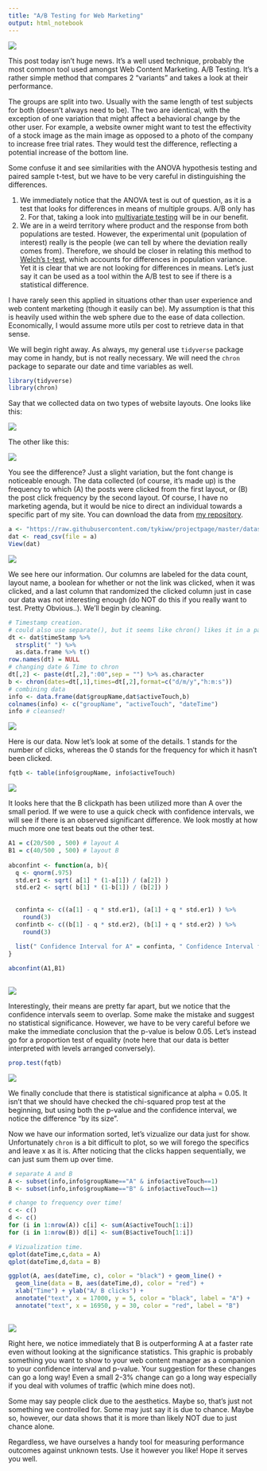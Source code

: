 ```yaml
---
title: "A/B Testing for Web Marketing"
output: html_notebook
---
```


![](https://www.conversion-uplift.co.uk/wp-content/uploads/2014/04/Dilbert-AB-testing.png)

This post today isn't huge news. It's a well used technique, probably the most common tool used amongst Web Content Marketing. A/B Testing. It's a rather simple method that compares 2 "variants" and takes a look at their performance.

The groups are split into two. Usually with the same length of test subjects for both (doesn't always need to be). The two are identical, with the exception of one variation that might affect a behavioral change by the other user. For example, a website owner might want to test the effectivity of a stock image as the main image as opposed to a photo of the company to increase free trial rates. They would test the difference, reflecting a potential increase of the bottom line. 

Some confuse it and see similarities with the ANOVA hypothesis testing and paired sample t-test, but we have to be very careful in distinguishing the differences. 

  1. We immediately notice that the ANOVA test is out of question, as it is a test that looks for differences in means of multiple groups. A/B only has 2. For that, taking a look into [multivariate testing](https://en.wikipedia.org/wiki/Multivariate_testing_in_marketing) will be in our benefit. 
  2.  We are in a weird territory where product and the response from both populations are tested. However, the experimental unit (population of interest) really is the people (we can tell by where the deviation really comes from). Therefore, we should be closer in relating this method to [Welch's t-test](https://en.wikipedia.org/wiki/Welch%27s_t-test), which accounts for differences in population variance. Yet it is clear that we are not looking for differences in means. Let's just say  it can be used as a tool within the A/B test to see if there is a statistical difference.
  
I have rarely seen this applied in situations other than user experience and web content marketing (though it easily can be). My assumption is that this is heavily used within the web sphere due to the ease of data collection. Economically, I would assume more utils per cost to retrieve data in that sense.

We will begin right away. As always, my general use `tidyverse` package may come in handy, but is not really necessary. We will need the `chron` package to separate our date and time variables as well.

```r
library(tidyverse)
library(chron)
```

Say that we collected data on two types of website layouts. One looks like this:

![](https://tykiww.github.io/img/A-B/1.png)

The other like this:

![](https://tykiww.github.io/img/A-B/2.png)

You see the difference? Just a slight variation, but the font change is noticeable enough. The data collected (of course, it's made up) is the frequency to which (A) the posts  were clicked from the first layout, or (B) the post click frequency by the second layout. Of course, I have no marketing agenda, but it would be nice to direct an individual towards a specific part of my site. You can download the data from [my repository]("https://raw.githubusercontent.com/tykiww/projectpage/master/datasets/WebAB/WebAB.csv").

```r
a <- "https://raw.githubusercontent.com/tykiww/projectpage/master/datasets/WebAB/WebAB.csv"
dat <- read_csv(file = a)
View(dat)
```

![](https://tykiww.github.io/img/A-B/3.png)

We see here our information. Our columns are labeled for the data count, layout name, a boolean for whether or not the link was clicked, when it was clicked, and a last column that randomized the clicked column just in case our data was not interesting enough (do NOT do this if you really want to test. Pretty Obvious..). We'll begin by cleaning.

```r
# Timestamp creation.
# could also use separate(), but it seems like chron() likes it in a particular fashion.
dt <- dat$timeStamp %>% 
  strsplit(" ") %>%
  as.data.frame %>% t()
row.names(dt) = NULL
# changing date & Time to chron
dt[,2] <- paste(dt[,2],":00",sep = "") %>% as.character
b <- chron(dates=dt[,1],times=dt[,2],format=c("d/m/y","h:m:s"))
# combining data
info <- data.frame(dat$groupName,dat$activeTouch,b)
colnames(info) <- c("groupName", "activeTouch", "dateTime")
info # cleansed!
```

![](https://tykiww.github.io/img/A-B/4.png)

Here is our data. Now let's look at some of the details. 1 stands for the number of clicks, whereas the 0 stands for the frequency for which it hasn't been clicked.

```r
fqtb <- table(info$groupName, info$activeTouch) 
```

![](https://tykiww.github.io/img/A-B/5.png)

It looks here that the B clickpath has been utilized more than A over the small period. If we were to use a quick check with confidence intervals, we will see if there is an observed significant difference. We look mostly at how much more one test beats out the other test. 

```r
A1 = c(20/500 , 500) # layout A
B1 = c(40/500 , 500) # layout B
  
abconfint <- function(a, b){
  q <- qnorm(.975)
  std.er1 <- sqrt( a[1] * (1-a[1]) / (a[2]) )
  std.er2 <- sqrt( b[1] * (1-b[1]) / (b[2]) )
  
  
  confinta <- c((a[1] - q * std.er1), (a[1] + q * std.er1) ) %>% 
    round(3)
  confintb <- c((b[1] - q * std.er2), (b[1] + q * std.er2) ) %>% 
    round(3)
  
  list(" Confidence Interval for A" = confinta, " Confidence Interval for B" = confintb)
}

abconfint(A1,B1)
  
```

![](https://tykiww.github.io/img/A-B/6.png)

Interestingly, their means are pretty far apart, but we notice that the confidence intervals seem to overlap. Some make the mistake and suggest no statistical significance. However, we have to be very careful before we make the immediate conclusion that the p-value is below 0.05. Let's instead go for a proportion test of equality (note here that our data is better interpreted with levels arranged conversely). 

```r
prop.test(fqtb)
```

![](https://tykiww.github.io/img/A-B/7.png)

We finally conclude that there is statistical significance at alpha = 0.05. It isn't that we should have checked the chi-squared prop test at the beginning, but using both the p-value and the confidence interval, we notice the difference "by its size".

Now we have our information sorted, let's vizualize our data just for show. Unfortunately `chron` is a bit difficult to plot, so we will forego the specifics and leave x as it is. After noticing that the clicks happen sequentially, we can just sum them up over time.

```r
# separate A and B
A <- subset(info,info$groupName=="A" & info$activeTouch==1)
B <- subset(info,info$groupName=="B" & info$activeTouch==1)

# change to frequency over time!
c <- c()
d <- c()
for (i in 1:nrow(A)) c[i] <- sum(A$activeTouch[1:i])
for (i in 1:nrow(B)) d[i] <- sum(B$activeTouch[1:i])

# Vizualization time.
qplot(dateTime,c,data = A)
qplot(dateTime,d,data = B)

ggplot(A, aes(dateTime, c), color = "black") + geom_line() + 
  geom_line(data = B, aes(dateTime,d), color = "red") + 
  xlab("Time") + ylab("A/ B clicks") + 
  annotate("text", x = 17000, y = 5, color = "black", label = "A") + 
  annotate("text", x = 16950, y = 30, color = "red", label = "B")
  
```

![](https://tykiww.github.io/img/A-B/8.png)

Right here, we notice immediately that B is outperforming A at a faster rate even without looking at the significance statistics. This graphic is probably something you want to show to your web content manager as a companion to your confidence interval and p-value. Your suggestion for these changes can go a long way! Even a small 2-3% change can go a long way especially if you deal with volumes of traffic (which mine does not).

Some may say people click due to the aesthetics. Maybe so, that's just not something we controlled for. Some may just say it is due to chance. Maybe so, however, our data shows that it is more than likely NOT due to just chance alone. 

Regardless, we have ourselves a handy tool for measuring performance outcomes against unknown tests. Use it however you like! Hope it serves you well.


